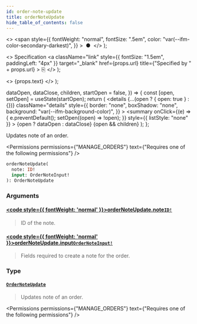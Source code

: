 ```yaml
---
id: order-note-update
title: orderNoteUpdate
hide_table_of_contents: false
---
```


  <>
    <span
      style={{
        fontWeight: "normal",
        fontSize: ".5em",
        color: "var(--ifm-color-secondary-darkest)",
      }}
    >
      &nbsp;●&nbsp;
    </span>
  </>
);

  <>
    Specification
    <a
      className="link"
      style={{ fontSize: "1.5em", paddingLeft: "4px" }}
      target="\_blank"
      href={props.url}
      title={"Specified by " + props.url}
    >
      ⎘
    </a>
  </>
);

  <>
    <span className={props.class}>{props.text}</span>
  </>
);


  dataOpen,
  dataClose,
  children,
  startOpen = false,
}) => {
  const [open, setOpen] = useState(startOpen);
  return (
    <details
      {...(open ? { open: true } : {})}
      className="details"
      style={{
        border: "none",
        boxShadow: "none",
        background: "var(--ifm-background-color)",
      }}
    >
      <summary
        onClick={(e) => {
          e.preventDefault();
          setOpen((open) => !open);
        }}
        style={{ listStyle: "none" }}
      >
        {open ? dataOpen : dataClose}
      </summary>
      {open && children}
    </details>
  );
};

Updates note of an order.

<Badge text="Added in Saleor 3.15" class="secondary margin-bottom--sm" />

<FeaturePreview />

<Permissions
  permissions={"MANAGE_ORDERS"}
  text={"Requires one of the following permissions"}
/>

```graphql
orderNoteUpdate(
  note: ID!
  input: OrderNoteInput!
): OrderNoteUpdate
```

### Arguments

#### [<code style={{ fontWeight: 'normal' }}>orderNoteUpdate.<b>note</b></code>](#)<Bullet />[`ID!`](../../../api-reference/miscellaneous/scalars/id) <Badge class="badge badge--secondary" text="non-null"/> <Badge class="badge badge--secondary" text="scalar"/>

> ID of the note.

#### [<code style={{ fontWeight: 'normal' }}>orderNoteUpdate.<b>input</b></code>](#)<Bullet />[`OrderNoteInput!`](../../../api-reference/orders/inputs/order-note-input) <Badge class="badge badge--secondary" text="non-null"/> <Badge class="badge badge--secondary" text="input"/>

> Fields required to create a note for the order.

### Type

#### [`OrderNoteUpdate`](../../../api-reference/orders/objects/order-note-update) <Badge class="badge badge--secondary" text="object"/>

> Updates note of an order.
>
> <Badge text="Added in Saleor 3.15" class="secondary margin-bottom--sm" />
>
> <FeaturePreview />

<Permissions
  permissions={"MANAGE_ORDERS"}
  text={"Requires one of the following permissions"}
/>


